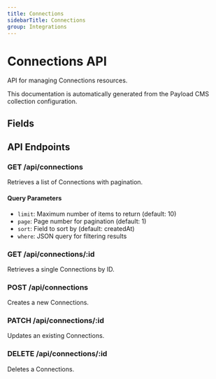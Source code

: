 ```yaml
---
title: Connections
sidebarTitle: Connections
group: Integrations
---
```



# Connections API

API for managing Connections resources.

<Callout type="info">
  This documentation is automatically generated from the Payload CMS collection configuration.
</Callout>


## Fields

<TSDoc code="interface Connections {
  name?: string;
  user: string;
  integration: string;
  status?: 'active' | 'inactive' | 'pending';
  metadata?: Record<string, any>;
}" />




## API Endpoints

### GET /api/connections
Retrieves a list of Connections with pagination.

#### Query Parameters
- `limit`: Maximum number of items to return (default: 10)
- `page`: Page number for pagination (default: 1)
- `sort`: Field to sort by (default: createdAt)
- `where`: JSON query for filtering results

### GET /api/connections/:id
Retrieves a single Connections by ID.

### POST /api/connections
Creates a new Connections.

### PATCH /api/connections/:id
Updates an existing Connections.

### DELETE /api/connections/:id
Deletes a Connections.

